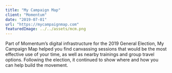 ```yaml
---
title: "My Campaign Map"
client: "Momentum"
date: "2019-07-01"
url: "https://mycampaignmap.com"
featuredImage: ../../assets/mcm.png
---
```


Part of Momentum’s digital infrastructure for the 2019 General Election, My Campaign Map helped you find canvassing sessions that would be the most effective use of your time, as well as nearby trainings and group travel options. Following the election, it continued to show where and how you can help build the movement.
